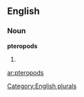 ==English==

===Noun===
'''pteropods'''

# {{plural of|[[pteropod]]}}

[[Category:English plurals]]

[[ar:pteropods]]